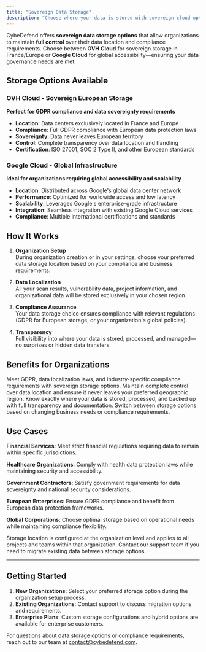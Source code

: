 ```yaml
---
title: "Sovereign Data Storage"
description: "Choose where your data is stored with sovereign cloud options in France and Europe for GDPR compliance, or opt for global cloud providers."
---
```


CybeDefend offers **sovereign data storage options** that allow organizations to maintain **full control** over their data location and compliance requirements. Choose between **OVH Cloud** for sovereign storage in France/Europe or **Google Cloud** for global accessibility—ensuring your data governance needs are met.

## Storage Options Available

### OVH Cloud - Sovereign European Storage

**Perfect for GDPR compliance and data sovereignty requirements**

- **Location**: Data centers exclusively located in France and Europe
- **Compliance**: Full GDPR compliance with European data protection laws
- **Sovereignty**: Data never leaves European territory
- **Control**: Complete transparency over data location and handling
- **Certification**: ISO 27001, SOC 2 Type II, and other European standards

### Google Cloud - Global Infrastructure

**Ideal for organizations requiring global accessibility and scalability**

- **Location**: Distributed across Google's global data center network
- **Performance**: Optimized for worldwide access and low latency
- **Scalability**: Leverages Google's enterprise-grade infrastructure
- **Integration**: Seamless integration with existing Google Cloud services
- **Compliance**: Multiple international certifications and standards

## How It Works

1. **Organization Setup**  
   During organization creation or in your settings, choose your preferred data storage location based on your compliance and business requirements.

2. **Data Localization**  
   All your scan results, vulnerability data, project information, and organizational data will be stored exclusively in your chosen region.

3. **Compliance Assurance**  
   Your data storage choice ensures compliance with relevant regulations (GDPR for European storage, or your organization's global policies).

4. **Transparency**  
   Full visibility into where your data is stored, processed, and managed—no surprises or hidden data transfers.

## Benefits for Organizations

<CardGroup cols={2}>
  <Card title="Regulatory Compliance" icon="shield-check">
    Meet GDPR, data localization laws, and industry-specific compliance requirements with sovereign storage options.
  </Card>
  
  <Card title="Data Sovereignty" icon="flag">
    Maintain complete control over data location and ensure it never leaves your preferred geographic region.
  </Card>
  
  <Card title="Transparent Governance" icon="eye">
    Know exactly where your data is stored, processed, and backed up with full transparency and documentation.
  </Card>
  
  <Card title="Flexible Choice" icon="arrows-left-right">
    Switch between storage options based on changing business needs or compliance requirements.
  </Card>
</CardGroup>

## Use Cases

**Financial Services**: Meet strict financial regulations requiring data to remain within specific jurisdictions.

**Healthcare Organizations**: Comply with health data protection laws while maintaining security and accessibility.

**Government Contractors**: Satisfy government requirements for data sovereignty and national security considerations.

**European Enterprises**: Ensure GDPR compliance and benefit from European data protection frameworks.

**Global Corporations**: Choose optimal storage based on operational needs while maintaining compliance flexibility.

<Note>
Storage location is configured at the organization level and applies to all projects and teams within that organization. Contact our support team if you need to migrate existing data between storage options.
</Note>

---

## Getting Started

1. **New Organizations**: Select your preferred storage option during the organization setup process.
2. **Existing Organizations**: Contact support to discuss migration options and requirements.
3. **Enterprise Plans**: Custom storage configurations and hybrid options are available for enterprise customers.

For questions about data storage options or compliance requirements, reach out to our team at [contact@cybedefend.com](mailto:contact@cybedefend.com).
